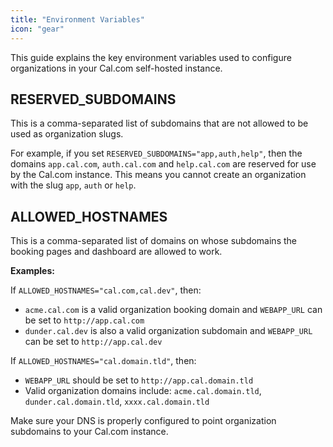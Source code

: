 ```yaml
---
title: "Environment Variables"
icon: "gear"
---
```


This guide explains the key environment variables used to configure organizations in your Cal.com self-hosted instance.

## RESERVED_SUBDOMAINS

This is a comma-separated list of subdomains that are not allowed to be used as organization slugs.

For example, if you set `RESERVED_SUBDOMAINS="app,auth,help"`, then the domains `app.cal.com`, `auth.cal.com` and `help.cal.com` are reserved for use by the Cal.com instance. This means you cannot create an organization with the slug `app`, `auth` or `help`.

## ALLOWED_HOSTNAMES

This is a comma-separated list of domains on whose subdomains the booking pages and dashboard are allowed to work.

**Examples:**

If `ALLOWED_HOSTNAMES="cal.com,cal.dev"`, then:
- `acme.cal.com` is a valid organization booking domain and `WEBAPP_URL` can be set to `http://app.cal.com`
- `dunder.cal.dev` is also a valid organization subdomain and `WEBAPP_URL` can be set to `http://app.cal.dev`

If `ALLOWED_HOSTNAMES="cal.domain.tld"`, then:
- `WEBAPP_URL` should be set to `http://app.cal.domain.tld`
- Valid organization domains include: `acme.cal.domain.tld`, `dunder.cal.domain.tld`, `xxxx.cal.domain.tld`

<Info>
Make sure your DNS is properly configured to point organization subdomains to your Cal.com instance.
</Info>